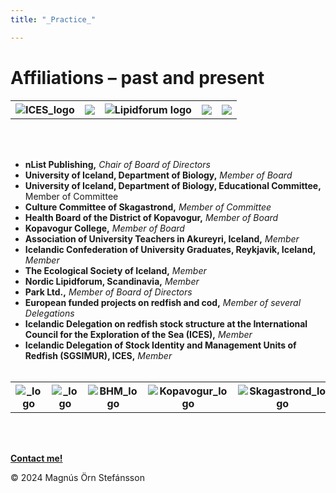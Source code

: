 ```yaml
---
title: "_Practice_"

---
```


# Affiliations -- past and present

<html lang="en">
<head>
  <title>Table Logo</title>
    <meta charset="UTF-8">
    <meta name="viewport" content="width=device-width, initial-scale=1.0">
    <link rel="stylesheet" href="C:/Users/mosti/OneDrive/Documents/mProfessionalWebsite/mResume/Styles.css">
</head>
<body>
  <div class="table_affil"></div>
<table class="table_affil">
  <tr>
    <th><img src="C:/Users/mosti/OneDrive/Documents/mProfessionalWebsite/mResume/SourceDocuments/ICES_Logo.png" alt="ICES_logo" onclick="window.open('https://www.ices.dk/Pages/default.aspx','_blank')" class="img_affil"></th>
    <th><img src="C:/Users/mosti/OneDrive/Documents/mProfessionalWebsite/mResume/SourceDocuments/EU3_Logo.jpeg" onclick="window.open('https://commission.europa.eu/index_en','_blank')" class="img_affil"></th>
    <th><img src="C:/Users/mosti/OneDrive/Documents/mProfessionalWebsite/mResume/SourceDocuments/Lipidforum_Logo2.jpeg" alt="Lipidforum logo" onclick="window.open('https://lipidforum.info/','_blank')" class="img_affil"></th>
    <th><img src="C:/Users/mosti/OneDrive/Documents/mProfessionalWebsite/mResume/SourceDocuments/MK_Logo.svg" onclick="window.open('https://www.mk.is/um-skolann/ymislegt/english','_blank')"></th>
    <th><img src="C:/Users/mosti/OneDrive/Documents/mProfessionalWebsite/mResume/SourceDocuments/HI_Logo.png" onclick="window.open('https://english.hi.is/','_blank')" class="img_affil"></th>
  </tr>
  </table>
</body>
<br></br>

* <b>nList Publishing,</b> <i>Chair of Board of Directors</i>
* <b>University of Iceland, Department of Biology,</b> <i>Member of Board</i> 
* <b>University of Iceland, Department of Biology, Educational Committee,</b> Member of Committee</i> 
* <b>Culture Committee of Skagastrond,</b> <i>Member of Committee</i> 
* <b>Health Board of the District of Kopavogur,</b> <i>Member of Board</i> 
* <b>Kopavogur College,</b> <i>Member of Board</i>
* <b>Association of University Teachers in Akureyri, Iceland,</b> <i>Member</i> 
* <b>Icelandic Confederation of University Graduates, Reykjavik, Iceland,</b> <i>Member</i> 
* <b>The Ecological Society of Iceland,</b> <i>Member</i> 
* <b>Nordic Lipidforum, Scandinavia,</b> <i>Member</i>
* <b>Park Ltd.,</b> <i>Member of Board of Directors</i> 
* <b>European funded projects on redfish and cod,</b> <i>Member of several Delegations</i> 
* <b>Icelandic Delegation on redfish stock structure at the International Council for the Exploration of the Sea (ICES),</b> <i>Member</i> 
* <b>Icelandic Delegation of Stock Identity and Management Units of Redfish (SGSIMUR), ICES,</b> <i>Member</i> 
<br></br>

<head>
  <title>Table Logo</title>
    <meta charset="UTF-8">
    <meta name="viewport" content="width=device-width, initial-scale=1.0">
    <link rel="stylesheet" href="C:/Users/mosti/OneDrive/Documents/mProfessionalWebsite/mResume/Styles.css">
</head>
<body>
  <div class="table_affil"></div>
<table class="table_affil">
  <tr>
    <th><img src="C:/Users/mosti/OneDrive/Documents/mProfessionalWebsite/mResume/SourceDocuments/Iceview_Logo.png" alt="_logo" onclick="window.open('https://www.facebook.com/iceviewmagazine//','_blank')" class="img_affil"></th>
    <th><img src="C:/Users/mosti/OneDrive/Documents/mProfessionalWebsite/mResume/SourceDocuments/nList_Logo.jpg" alt="_logo" onclick="window.open('https://www.facebook.com/iceviewmagazine//','_blank')" class="img_affil"></th>
    <th><img src="C:/Users/mosti/OneDrive/Documents/mProfessionalWebsite/mResume/SourceDocuments/BHM_Logo.jpeg" alt="BHM_logo" onclick="window.open('https://www.bhm.is/en','_blank')" class="img_affil"></th>
    <th><img src="C:/Users/mosti/OneDrive/Documents/mProfessionalWebsite/mResume/SourceDocuments/Kopavogur_Logo.png" alt="Kopavogur_logo" onclick="window.open('https://www.kopavogur.is/','_blank')" class="img_affil"></th>
    <th><img src="C:/Users/mosti/OneDrive/Documents/mProfessionalWebsite/mResume/SourceDocuments/Skagastrond_Logo.png" alt="Skagastrond_logo" onclick="window.open('https://www.northiceland.is/en/destinations/towns/skagastrond','_blank')" class="img_affil"></th>
  </tr>
  </table>
</body>
<br></br>

 <!-- Footer: -->
<html lang="en">
<head>
    <meta charset="UTF-8">
    <meta name="viewport" content="width=device-width, initial-scale=1.0">
    <link rel="stylesheet"          href="C:/Users/mosti/OneDrive/Documents/mProfessionalWebsite/mResume/Styles.css">
    <title>My Website</title>
</head>
<body>
    <!-- Your website content goes here -->
    <footer>
          <p><a href="mailto:mostinn@gmail.com"><b>Contact me!</b></a></p>
          <p>© 2024 Magnús Örn Stefánsson</p> 
    </footer>
</body>
</html>
